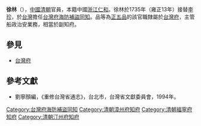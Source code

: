 '''徐林'''（{{bd|？||？||}}），[[中國|中國]][[清朝|清朝]]官員，本籍中國[[浙江|浙江]][[仁和县|仁和]]。徐林於1735年（雍正13年）接替[[李珍|李珍]]，於[[台灣|台灣]]擔任[[台灣府海防補盜同知|台灣府海防補盜同知]]。品等為[[正五品|正五品]]的該官職隸屬於[[台灣府|台灣府]]，主管船政治安業務，相當於副知府。

==參見==
*[[台灣府|台灣府]]
==參考文獻==
*劉寧顏編，《重修台灣省通志》，台北市，台灣省文獻委員會，1994年。

{{start box}}
{{s-off}}
{{succession box|[[李珍_(臺灣)|李珍]]|[[魏素|魏素]]|[[台灣府海防補盜同知|台灣府海防補盜同知]]|1735年上任}}
{{succession box|[[王德純|王德純]]|[[蕭侅|蕭侅]]|[[漳州府|漳州府]][[知府|知府]]|[[乾隆|乾隆]]四年－五年<br />（1739－1740年）}}
{{succession box|[[姜順龍|姜順龍]]|徐維垣|[[福寧府|福寧府]][[知府|知府]]|[[乾隆|乾隆]]六年－七年<br />（1741－1742年）}}
{{succession box|[[郝霪|郝霪]]|[[曾曰瑛|曾曰瑛]]|[[汀州府|汀州府]][[知府|知府]]|[[乾隆|乾隆]]十三年<br />（1748年）}}
{{end box}}

[[Category:台灣府海防補盜同知|Category:台灣府海防補盜同知]]
[[Category:清朝漳州府知府|Category:清朝漳州府知府]]
[[Category:清朝福寧府知府|Category:清朝福寧府知府]]
[[Category:清朝汀州府知府|Category:清朝汀州府知府]]